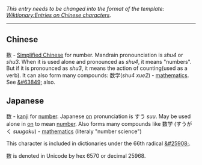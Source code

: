 ''This entry needs to be changed into the format of the template: [[Wiktionary:Entries on Chinese characters]].''

----

== Chinese ==
数 - [[Simplified Chinese]] for number. Mandrain pronounciation is ''shu4'' or ''shu3''. When it is used alone and pronounced as ''shu4'', it means "numbers". But if it is pronounced as ''shu3'', it means the action of counting(used as a verb). It can also form many compounds: 数学(''shu4 xue2'') - [[mathematics]]. See [[&#63849;]] also.

== Japanese ==
数 - [[kanji]] for [[number]]. Japanese [[on]] pronunciation is すう ''suu''.
May be used alone in [[on]] to mean [[number]]. Also forms many compounds like 数学 (すうがく ''suugaku'') - [[mathematics]] (literaly "number science")

This character is included in dictionaries under the 66th radical [[&#25908;]].

&#25968; is denoted in Unicode by hex 6570 or decimal 25968.